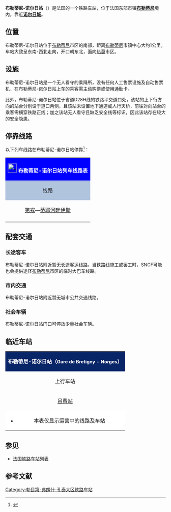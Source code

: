 {{Infobox station
| name          =[[File:Sncf-logo.svg|32x32px]]布勒蒂尼-诺尔日站<br>{{lang|fr|Gare de Bretigny - Norges}} 
| type          = [[法国铁路|法国铁路]]
| image = 
|image_caption = 
| address       = {{FRA}}[[科多尔省|科多尔省]][[布勒蒂尼|布勒蒂尼]]
| latd          = 47
| latm          = 23
| lats          = 23
| latNS         = N
| longd         = 5
| longm         = 06
| longs         = 36
| longEW        = E
| operator = [[File:_Sncf-logo.svg|32x32px]]
| coordinates_display = yes
| iso_region    = FR
| line          = 
* [[第戎－蒂耶河畔伊斯铁路|第戎－蒂耶河畔伊斯铁路]]
| structure           = 地面
| levels              = 1层
| platform      = 2
| tracks        = 2
| elevation = 306
| opened        = 1872年10月28日
| rebuilt =
| status = 使用中
| closed        = 
| passengers= 约1万人次<ref>{{Cite web|url=https://ressources.data.sncf.com/explore/dataset/frequentation-gares/?sort=voyageurs_2014&q=bretigny|title=Fréquentation en gares|accessdate=2017-01-04|author=SNCF|date=|language=法语|publisher=SNCF Open Data|archive-date=2019-08-03|archive-url=https://web.archive.org/web/20190803044850/https://ressources.data.sncf.com/explore/dataset/frequentation-gares/?sort=voyageurs_2014&q=bretigny}}</ref>
| pass_year= 2015年
| ADA                 = 
| station_type = 乘降所
| connections = （无）
| route_map =
| map_locator   = 
| note =
| services = [[法国大区列车|TER]]
}}

'''布勒蒂尼-诺尔日站'''（{{lang-fr|Gare de Bretigny - Norges}}）是法国的一个铁路车站，位于法国东部市镇'''[[布勒蒂尼|布勒蒂尼]]'''境内，靠近'''[[诺尔日城|诺尔日城]]'''。

==位置==

布勒蒂尼-诺尔日站位于[[布勒蒂尼|布勒蒂尼]]市区的南部，距离[[布勒蒂尼|布勒蒂尼]]市镇中心大约1公里。车站大致呈东南-西北走向，开口朝东北，面向[[热莫|热莫]]市区。

==设施==

布勒蒂尼-诺尔日站是一个无人看守的乘降所，没有任何人工售票设施及自动售票机，在布勒蒂尼-诺尔日站上车的乘客需主动购票或使用通勤卡。

此外，布勒蒂尼-诺尔日站位于省道D28H线的铁路平交道口处，该站的上下行方向的站台分别设于道口两侧，且该站未设置地下通道或人行天桥，前往对向站台的乘客需横穿铁路正线；加之该站无人看守且缺乏安全线等标识，因此该站存在较大的安全隐患。

== 停靠线路 ==

{{动态列表|最后更新时间：2017年1月4日。本章节内容仅供参考，不排除因施工或罢工而引发的临时性变更。欢迎修正和补充}}

以下列车线路在布勒蒂尼-诺尔日站停靠<ref>{{Cite web|url=http://cdn.ter.sncf.com/medias/PDF/bourgogne/Fiche_horaire_04_DIJON_IS_SUR%20TILLE_SA2017_tcm54-34453_tcm54-34467.pdf|title=Is-sur-Tille - Dijon|accessdate=2017-01-04|author=SNCF|date=|language=法语|publisher=TER Bourgogne|deadurl=yes|archiveurl=https://web.archive.org/web/20161125044955/http://cdn.ter.sncf.com/medias/PDF/bourgogne/Fiche_horaire_04_DIJON_IS_SUR%20TILLE_SA2017_tcm54-34453_tcm54-34467.pdf|archivedate=2016-11-25}}</ref>：

{| class="wikitable mw-collapsible" 
|colspan="5" style="background:#0000FF" align="center" |[[File:_Sncf-logo.svg|28x28px]] <font color=#FFFFFF>'''布勒蒂尼-诺尔日站列车线路表'''</font>
|-
!style="background:#B0C4DE"| 线路
!style="background:#B0C4DE"|车种
!style="background:#B0C4DE"|上一站
!style="background:#B0C4DE"|下一站
!style="background:#B0C4DE"|大致运行频率{{noteTag|name=noteA}}
|-
|[[第戎城站|第戎]]—[[蒂耶河畔伊斯站|蒂耶河畔伊斯]]
| rowspan="1" align="center"|'''[[法国大区列车|TER]]'''
|[[吕费站|吕费]]
|[[圣朱利安-克莱奈站|圣朱利安-克莱奈]]
|每天4~12趟
|-
|colspan="5" style="background:#FFFFFF"|{{noteFoot|1=
{{noteTag|name=noteA|1=在本栏中，往返1次为"1趟"}}
}}
|}

==配套交通==
===长途客车===

布勒蒂尼-诺尔日站附近暂无长途客运线路。当铁路线施工或罢工时，SNCF可能也会提供途径[[布勒蒂尼|布勒蒂尼]]市区的临时大巴车线路。

===市内交通===

布勒蒂尼-诺尔日站附近暂无城市公共交通线路。

===社会车辆===

布勒蒂尼-诺尔日站门口可停放少量社会车辆。

==临近车站==

{|class="wikitable mw-collapsible" style="margin: 0 auto; width:42em;"
|colspan="3"  style="background:#082567" align="center"|<font color=#FFFFFF>'''布勒蒂尼-诺尔日站（<span style="font-size:11pt;">Gare de Bretigny - Norges</span>）'''</font>
|-
!上行车站
!线路
!下行车站
|-
|align="center" |[[吕费站|吕费站]]
|align="center" |'''[[第戎－蒂耶河畔伊斯铁路|第戎－蒂耶河畔伊斯铁路]]'''
|align="center" |[[圣朱利安-克莱奈站|圣朱利安-克莱奈站]]
|-
|colspan="3" style="background:#FFFFFF"|
*本表仅显示运营中的线路及车站
|}

==参见==
* [[法国铁路车站列表|法国铁路车站列表]]

== 参考文献 ==
{{Reflist}}

[[Category:勃艮第-弗朗什-孔泰大区铁路车站|Category:勃艮第-弗朗什-孔泰大区铁路车站]]